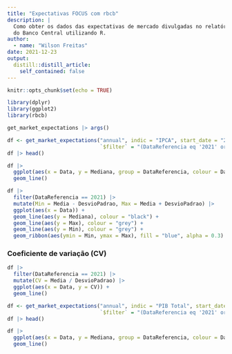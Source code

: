 ```yaml
---
title: "Expectativas FOCUS com rbcb"
description: |
  Como obter os dados das expectativas de mercado divulgadas no relatório FOCUS
  do Banco Central utilizando R.
author:
  - name: "Wilson Freitas"
date: 2021-12-23
output:
  distill::distill_article:
    self_contained: false
---
```



```r
knitr::opts_chunk$set(echo = TRUE)
```


```r
library(dplyr)
library(ggplot2)
library(rbcb)
```

```r
get_market_expectations |> args()
```

```r
df <- get_market_expectations("annual", indic = "IPCA", start_date = "2020-12-01",
                              `$filter` = "(DataReferencia eq '2021' or DataReferencia eq '2022') and baseCalculo eq 0")
df |> head()
```

```r
df |>
  ggplot(aes(x = Data, y = Mediana, group = DataReferencia, colour = DataReferencia)) +
  geom_line()
```


```r
df |>
  filter(DataReferencia == 2021) |>
  mutate(Min = Media - DesvioPadrao, Max = Media + DesvioPadrao) |>
  ggplot(aes(x = Data)) +
  geom_line(aes(y = Mediana), colour = "black") +
  geom_line(aes(y = Max), colour = "grey") +
  geom_line(aes(y = Min), colour = "grey") +
  geom_ribbon(aes(ymin = Min, ymax = Max), fill = "blue", alpha = 0.3)
```

### Coeficiente de variação (CV)

```r
df |>
  filter(DataReferencia == 2021) |>
  mutate(CV = Media / DesvioPadrao) |>
  ggplot(aes(x = Data, y = CV)) +
  geom_line()
```




```r
df <- get_market_expectations("annual", indic = "PIB Total", start_date = "2020-12-01",
                              `$filter` = "(DataReferencia eq '2021' or DataReferencia eq '2022') and baseCalculo eq 0")
df |> head()
```
```r
df |>
  ggplot(aes(x = Data, y = Mediana, group = DataReferencia, colour = DataReferencia)) +
  geom_line()
```

